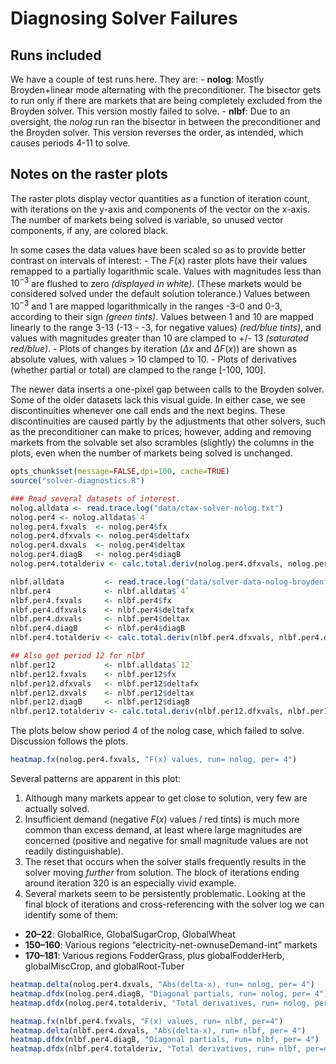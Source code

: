 Diagnosing Solver Failures
========================================================

## Runs included
We have a couple of test runs here.  They are:
- **nolog**: Mostly Broyden+linear mode alternating with the preconditioner.  The bisector gets to run only if there are markets that are being completely excluded from the Broyden solver. This version mostly failed to solve.
- **nlbf**:  Due to an oversight, the *nolog* run ran the bisector in between the preconditioner and the Broyden solver.  This version reverses the order, as intended, which causes periods 4-11 to solve.

## Notes on the raster plots
The raster plots display vector quantities as a function of iteration count, with iterations on the y-axis and components of the vector on the x-axis.  The number of markets being solved is variable, so unused vector components, if any, are colored black.

In some cases the data values have been scaled so as to provide better contrast on intervals of interest:
- The $F(x)$ raster plots have their values remapped to a partially logarithmic scale.  Values with magnitudes less than $10^{-3}$ are flushed to zero *(displayed in white)*.  (These markets would be considered solved under the default solution tolerance.)  Values between $10^{-3}$ and 1 are mapped logarithmically in the ranges -3-0 and 0-3, according to their sign *(green tints)*.  Values between 1 and 10 are mapped linearly to the range 3-13 (-13 - -3, for negative values) *(red/blue tints)*, and values with magnitudes greater than 10 are clamped to +/- 13 *(saturated red/blue)*.
- Plots of changes by iteration ($\Delta x$ and $\Delta F(x)$) are shown as absolute values, with values > 10 clamped to 10.
- Plots of derivatives (whether partial or total) are clamped to the range [-100, 100].

The newer data inserts a one-pixel gap between calls to the Broyden solver.  Some of the older datasets lack this visual guide.  In either case, we see discontinuities whenever one call ends and the next begins.  These discontinuities are caused partly by the adjustments that other solvers, such as the preconditioner can make to prices; however, adding and removing markets from the solvable set also scrambles (slightly) the columns in the plots, even when the number of markets being solved is unchanged.

```r
opts_chunk$set(message=FALSE,dpi=100, cache=TRUE)
source("solver-diagnostics.R")
```

```r
### Read several datasets of interest.
nolog.alldata <- read.trace.log("data/ctax-solver-nolog.txt")
nolog.per4 <- nolog.alldata$`4`
nolog.per4.fxvals  <- nolog.per4$fx
nolog.per4.dfxvals <- nolog.per4$deltafx
nolog.per4.dxvals  <- nolog.per4$deltax
nolog.per4.diagB   <- nolog.per4$diagB
nolog.per4.totalderiv <- calc.total.deriv(nolog.per4.dfxvals, nolog.per4.dxvals)

nlbf.alldata         <- read.trace.log("data/solver-data-nolog-broydenfirst.txt")
nlbf.per4            <- nlbf.alldata$`4`
nlbf.per4.fxvals     <- nlbf.per4$fx
nlbf.per4.dfxvals    <- nlbf.per4$deltafx
nlbf.per4.dxvals     <- nlbf.per4$deltax
nlbf.per4.diagB      <- nlbf.per4$diagB
nlbf.per4.totalderiv <- calc.total.deriv(nlbf.per4.dfxvals, nlbf.per4.dxvals)

## Also get period 12 for nlbf
nlbf.per12           <- nlbf.alldata$`12`
nlbf.per12.fxvals    <- nlbf.per12$fx
nlbf.per12.dfxvals   <- nlbf.per12$deltafx
nlbf.per12.dxvals    <- nlbf.per12$deltax
nlbf.per12.diagB     <- nlbf.per12$diagB
nlbf.per12.totalderiv <- calc.total.deriv(nlbf.per12.dfxvals, nlbf.per12.dxvals)
```

The plots below show period 4 of the nolog case, which failed to solve.  Discussion follows the plots.

```r
heatmap.fx(nolog.per4.fxvals, "F(x) values, run= nolog, per= 4")
```

Several patterns are apparent in this plot:

1. Although many markets appear to get close to solution, very few are actually solved.
2. Insufficient demand (negative $F(x)$ values / red tints) is much more common than excess demand, at least where large magnitudes are concerned (positive and negative for small magnitude values are not readily distinguishable).  
3. The reset that occurs when the solver stalls frequently results in the solver moving *further* from solution.  The block of iterations ending around iteration 320 is an especially vivid example.
4. Several markets seem to be persistently problematic.  Looking at the final block of iterations and cross-referencing with the solver log we can identify some of them:
  + **20--22**: GlobalRice, GlobalSugarCrop, GlobalWheat
  + **150--160**: Various regions "electricity-net-ownuseDemand-int" markets
  + **170--181**: Various regions FodderGrass, plus globalFodderHerb, globalMiscCrop, and globalRoot-Tuber

```r
heatmap.delta(nolog.per4.dxvals, "Abs(delta-x), run= nolog, per= 4")
heatmap.dfdx(nolog.per4.diagB, "Diagonal partials, run= nolog, per= 4")
heatmap.dfdx(nolog.per4.totalderiv, "Total derivatives, run= nolog, per= 4")
```



```r
heatmap.fx(nlbf.per4.fxvals, "F(x) values, run= nlbf, per=4")
heatmap.delta(nlbf.per4.dxvals, "Abs(delta-x), run= nlbf, per= 4")
heatmap.dfdx(nlbf.per4.diagB, "Diagonal partials, run= nlbf, per= 4")
heatmap.dfdx(nlbf.per4.totalderiv, "Total derivatives, run= nlbf, per=4")
```

